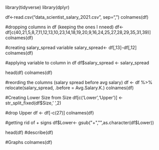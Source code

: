 library(tidyverse)
library(dplyr)

df<-read.csv("data_scientist_salary_2021.csv", sep=",")
colnames(df)

#dropping columns in df (keeping the ones I nneed)
df<-df[c(40,21,5,8,7,11,12,13,10,23,14,18,19,20,9,16,24,25,27,28,29,35,31,39)]
colnames(df)

#creating salary_spread variable 
salary_spread<- df[,13]-df[,12]
colnames(df)

#applying variable to column in df
df$salary_spread <- salary_spread

head(df)
colnames(df)

#reording the columns (salary spread before avg salary)
df <- df %>% relocate(salary_spread, .before = Avg.Salary.K.)
colnames(df)


#Creating Lower Size from Size
df[c('Lower','Upper')] <- str_split_fixed(df$Size,' ',2)

#drop Upper
df <- df[-c(27)]
colnames(df)

#getting rid of + signs
df$Lower<- gsub("+","",as.character(df$Lower))


head(df)
#describe(df)

#Graphs
colnames(df)

  
  